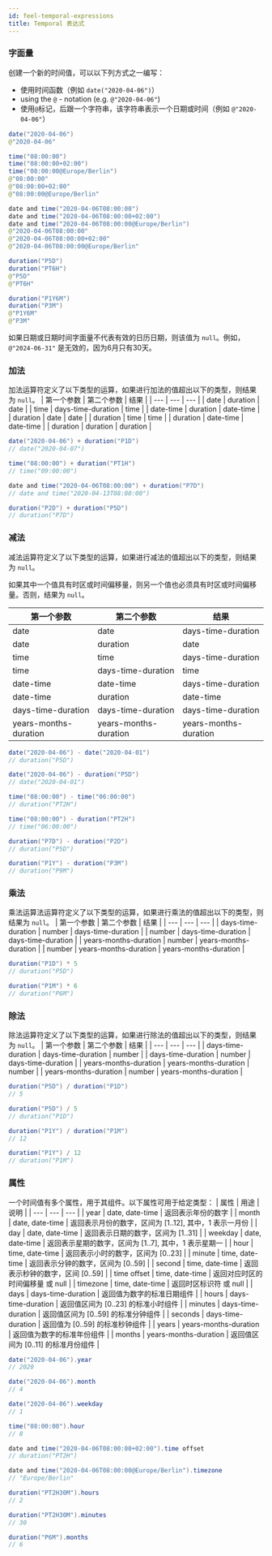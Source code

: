 ```yaml
---
id: feel-temporal-expressions
title: Temporal 表达式
---
```


### 字面量

创建一个新的时间值，可以以下列方式之一编写：
- 使用时间函数（例如 `date("2020-04-06")`）
- using the `@` - notation (e.g. `@"2020-04-06"`)
- 使用`@`标记，后跟一个字符串，该字符串表示一个日期或时间（例如 `@"2020-04-06"`）

```java
date("2020-04-06")
@"2020-04-06"

time("08:00:00")
time("08:00:00+02:00")
time("08:00:00@Europe/Berlin")
@"08:00:00"
@"08:00:00+02:00"
@"08:00:00@Europe/Berlin"

date and time("2020-04-06T08:00:00")
date and time("2020-04-06T08:00:00+02:00")
date and time("2020-04-06T08:00:00@Europe/Berlin")
@"2020-04-06T08:00:00"
@"2020-04-06T08:00:00+02:00"
@"2020-04-06T08:00:00@Europe/Berlin"

duration("P5D")
duration("PT6H")
@"P5D"
@"PT6H"

duration("P1Y6M")
duration("P3M")
@"P1Y6M"
@"P3M"
```

如果日期或日期时间字面量不代表有效的日历日期，则该值为 `null`。例如，`@"2024-06-31"` 是无效的，因为6月只有30天。

### 加法

加法运算符定义了以下类型的运算，如果进行加法的值超出以下的类型，则结果为 `null`。
| 第一个参数 | 第二个参数 | 结果 |
| --- | --- | --- |
| date | duration | date |
| time | days-time-duration | time |
| date-time | duration | date-time |
| duration | date | date |
| duration | time | time |
| duration | date-time | date-time |
| duration | duration | duration |

```java
date("2020-04-06") + duration("P1D")
// date("2020-04-07")

time("08:00:00") + duration("PT1H")
// time("09:00:00")

date and time("2020-04-06T08:00:00") + duration("P7D")
// date and time("2020-04-13T08:00:00")

duration("P2D") + duration("P5D")
// duration("P7D")

```

### 减法

减法运算符定义了以下类型的运算，如果进行减法的值超出以下的类型，则结果为 `null`。

如果其中一个值具有时区或时间偏移量，则另一个值也必须具有时区或时间偏移量。否则，结果为 `null`。

| 第一个参数 | 第二个参数 | 结果 |
| --- | --- | --- |
| date | date | days-time-duration |
| date | duration | date |
| time | time | days-time-duration |
| time | days-time-duration | time |
| date-time | date-time | days-time-duration |
| date-time | duration | date-time |
| days-time-duration | days-time-duration | days-time-duration |
| years-months-duration | years-months-duration | years-months-duration |

```java
date("2020-04-06") - date("2020-04-01")
// duration("P5D")

date("2020-04-06") - duration("P5D")
// date("2020-04-01")

time("08:00:00") - time("06:00:00")
// duration("PT2H")

time("08:00:00") - duration("PT2H")
// time("06:00:00")

duration("P7D") - duration("P2D")
// duration("P5D")

duration("P1Y") - duration("P3M")
// duration("P9M")
```

### 乘法

乘法运算法运算符定义了以下类型的运算，如果进行乘法的值超出以下的类型，则结果为 `null`。
| 第一个参数 | 第二个参数 | 结果 |
| --- | --- | --- |
| days-time-duration | number | days-time-duration |
| number | days-time-duration | days-time-duration |
| years-months-duration | number | years-months-duration |
| number | years-months-duration | years-months-duration |

```java
duration("P1D") * 5
// duration("P5D")

duration("P1M") * 6
// duration("P6M")
```

### 除法

除法运算符定义了以下类型的运算，如果进行除法的值超出以下的类型，则结果为 `null`。
| 第一个参数 | 第二个参数 | 结果 |
| --- | --- | --- |
| days-time-duration | days-time-duration | number |
| days-time-duration | number | days-time-duration |
| years-months-duration | years-months-duration | number |
| years-months-duration | number | years-months-duration |

```java
duration("P5D") / duration("P1D")
// 5

duration("P5D") / 5
// duration("P1D")

duration("P1Y") / duration("P1M")
// 12

duration("P1Y") / 12
// duration("P1M")

```

### 属性

一个时间值有多个属性，用于其组件。以下属性可用于给定类型：
| 属性 | 用途 | 说明 |
| --- | --- | --- |
| year | date, date-time | 返回表示年份的数字 |
| month | date, date-time | 返回表示月份的数字，区间为 [1..12], 其中，1 表示一月份 |
| day | date, date-time | 返回表示日期的数字，区间为 [1..31] |
| weekday | date, date-time | 返回表示星期的数字，区间为 [1..7], 其中，1 表示星期一 |
| hour | time, date-time | 返回表示小时的数字，区间为 [0..23] |
| minute | time, date-time | 返回表示分钟的数字，区间为 [0..59] |
| second | time, date-time | 返回表示秒钟的数字，区间 [0..59] |
| time offset | time, date-time | 返回对应时区的时间偏移量 或 null |
| timezone | time, date-time | 返回时区标识符 或 null |
| days | days-time-duration | 返回值为数字的标准日期组件 |
| hours | days-time-duration | 返回值区间为 [0..23] 的标准小时组件 |
| minutes | days-time-duration | 返回值区间为 [0..59] 的标准分钟组件 |
| seconds | days-time-duration | 返回值为 [0..59] 的标准秒钟组件 |
| years | years-months-duration | 返回值为数字的标准年份组件 |
| months | years-months-duration | 返回值区间为 [0..11] 的标准月份组件 |

```java
date("2020-04-06").year
// 2020

date("2020-04-06").month
// 4

date("2020-04-06").weekday
// 1

time("08:00:00").hour
// 8

date and time("2020-04-06T08:00:00+02:00").time offset
// duration("PT2H")

date and time("2020-04-06T08:00:00@Europe/Berlin").timezone
// "Europe/Berlin"

duration("PT2H30M").hours
// 2

duration("PT2H30M").minutes
// 30

duration("P6M").months
// 6
```